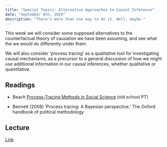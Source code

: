 ```yaml
---
title: "Special Topics: Alternative Approaches to Causal Inference"
date: "September 8th, 2020"
description: "There's more than one way to do it. Well, maybe."
---
```


This week we will consider some supposed alternatives to the
counterfactual theory of causation we have been assuming, and see what
the we would do differently under them.

We will also consider 'process tracing' as a qualitative tool for
investigating causal mechanisms, as a precursor to a general
discussion of how we might use additional information in our causal inferences,
whether qualitative or quantitative.

## Readings

- Beach [Process-Tracing Methods in Social Science](https://oxfordre.com/politics/view/10.1093/acrefore/9780190228637.001.0001/acrefore-9780190228637-e-176) (old school PT)

- Bennett (2008) 'Process tracing: A Bayesian perspective.' The Oxford handbook of political methodology

## Lecture

[Link](https://moodle.hertie-school.org/course/index.php?categoryid=266)
